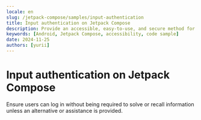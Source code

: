 ```yaml
---
locale: en
slug: /jetpack-compose/samples/input-authentication
title: Input authentication on Jetpack Compose
description: Provide an accessible, easy-to-use, and secure method for users to authenticate when logging in.
keywords: [Android, Jetpack Compose, accessibility, code sample]
date: 2024-11-25
authors: [yurii]
---
```


# Input authentication on Jetpack Compose

Ensure users can log in without being required to solve or recall information unless an alternative or assistance is provided.

<CodeSample id="input-authentication" platform="jetpack-compose" locale="en"/>
